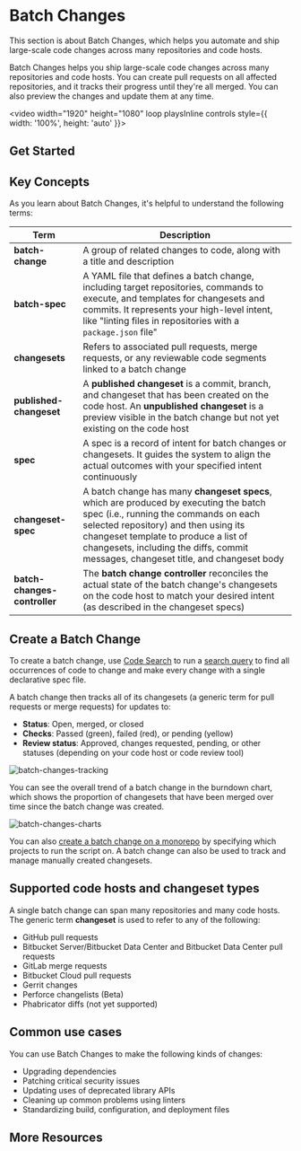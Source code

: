 # Batch Changes

<p className="subtitle">This section is about Batch Changes, which helps you automate and ship large-scale code changes across many repositories and code hosts.</p>

Batch Changes helps you ship large-scale code changes across many repositories and code hosts. You can create pull requests on all affected repositories, and it tracks their progress until they're all merged. You can also preview the changes and update them at any time.

<video width="1920" height="1080" loop playsInline controls style={{ width: '100%', height: 'auto' }}>
 <source src="https://storage.googleapis.com/sourcegraph-assets/Docs/Media/batch-changes.webm" type="video/webm"/>
</video>

## Get Started

<QuickLinks>
<QuickLink title="Quickstart" icon='lightbulb' href="/batch_changes/quickstart" description="Get started with Batch Changes." />
<QuickLink title="Create a Batch Change" icon='presets' href="/batch_changes/explanations/introduction_to_batch_changes" description="Learn how Batch Changes works." />
<QuickLink title="Examples" icon='theming' href="/batch_changes/references/requirements" description="Learn about the requirements for running Batch Changes." />
<QuickLink title="Batch Spec Reference" icon='installation' href="https://www.youtube.com/watch?v=GKyHYqH6ggY" description="Watch the Batch Changes demo video to see what it's capable of." />
</QuickLinks>

## Key Concepts

As you learn about Batch Changes, it's helpful to understand the following terms:

|           **Term**           |                                                                                                                                            **Description**                                                                                                                                            |
| ---------------------------- | ----------------------------------------------------------------------------------------------------------------------------------------------------------------------------------------------------------------------------------------------------------------------------------------------------- |
| **batch-change**             | A group of related changes to code, along with a title and description                                                                                                                                                                                                                                |
| **batch-spec**               | A YAML file that defines a batch change, including target repositories, commands to execute, and templates for changesets and commits. It represents your high-level intent, like "linting files in repositories with a `package.json` file"                                                          |
| **changesets**               | Refers to associated pull requests, merge requests, or any reviewable code segments linked to a batch change                                                                                                                                                                                          |
| **published-changeset**      | A **published changeset** is a commit, branch, and changeset that has been created on the code host. An **unpublished changeset** is a preview visible in the batch change but not yet existing on the code host                                                                                      |
| **spec**                     | A spec is a record of intent for batch changes or changesets. It guides the system to align the actual outcomes with your specified intent continuously                                                                                                                                               |
| **changeset-spec**           | A batch change has many **changeset specs**, which are produced by executing the batch spec (i.e., running the commands on each selected repository) and then using its changeset template to produce a list of changesets, including the diffs, commit messages, changeset title, and changeset body |
| **batch-changes-controller** | The **batch change controller** reconciles the actual state of the batch change's changesets on the code host to match your desired intent (as described in the changeset specs)                                                                                                                      |

## Create a Batch Change

To create a batch change, use [Code Search](/code-search) to run a [search query](/code-search/queries) to find all occurrences of code to change and make every change with a single declarative spec file.

A batch change then tracks all of its changesets (a generic term for pull requests or merge requests) for updates to:

- **Status**: Open, merged, or closed
- **Checks**: Passed (green), failed (red), or pending (yellow)
- **Review status**: Approved, changes requested, pending, or other statuses (depending on your code host or code review tool)

![batch-changes-tracking](https://storage.googleapis.com/sourcegraph-assets/Docs/bc-new-ui.png)

You can see the overall trend of a batch change in the burndown chart, which shows the proportion of changesets that have been merged over time since the batch change was created.

![batch-changes-charts](https://storage.googleapis.com/sourcegraph-assets/Docs/bc-charts-062024.png)

You can also [create a batch change on a monorepo](/batch_changes/how-tos/creating_changesets_per_project_in_monorepos) by specifying which projects to run the script on. A batch change can also be used to track and manage manually created changesets.

## Supported code hosts and changeset types

A single batch change can span many repositories and many code hosts. The generic term **changeset** is used to refer to any of the following:

- GitHub pull requests
- Bitbucket Server/Bitbucket Data Center and Bitbucket Data Center pull requests
- GitLab merge requests
- Bitbucket Cloud pull requests
- Gerrit changes
- Perforce changelists (Beta)
- Phabricator diffs (not yet supported)

## Common use cases

You can use Batch Changes to make the following kinds of changes:

- Upgrading dependencies
- Patching critical security issues
- Updating uses of deprecated library APIs
- Cleaning up common problems using linters
- Standardizing build, configuration, and deployment files

## More Resources

<QuickLinks>
<QuickLink title="Batch Changes design theory" icon='lightbulb' href="/batch-changes/design" description="Learn everything about how is the Batch Changes feature designed." />
<QuickLink title="Requirements" icon='presets' href="/batch-changes/requirements" description="Learn about the requirements before getting started with Batch Changes with the Sourcegraph CLI." />
</QuickLinks>
